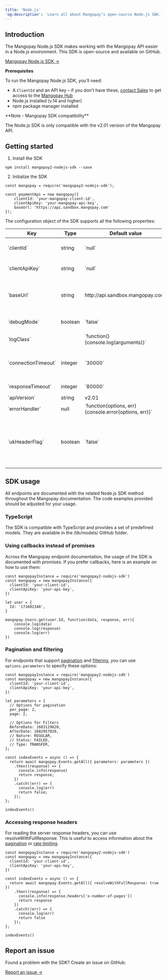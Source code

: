 ```yaml
---
title: 'Node.js'  
'og:description': 'Learn all about Mangopay’s open-source Node.js SDK.'  
---
```


## Introduction  

The Mangopay Node.js SDK makes working with the Mangopay API easier in a Node.js environment. This SDK is open-source and available on GitHub.  

<a href="https://github.com/Mangopay/mangopay2-nodejs-sdk" target="_blank" class="btn Primary normal">Mangopay Node.js SDK &rarr;</a>  

<Info>  

**Prerequisites**  

To run the Mangopay Node.js SDK, you’ll need:  
- A `ClientId` and an API key – if you don't have these, <a href="https://mangopay.com/contact" target="_blank">contact Sales</a> to get access to the <a href="https://hub.mangopay.com/" target="_blank">Mangopay Hub</a>
- Node.js installed (v.14 and higher)  
- npm package manager installed
</Info>  

<Note>  
**Note - Mangopay SDK compatibility** 
  
The Node.js SDK is only compatible with the v2.01 version of the Mangopay API.  
</Note>  

## Getting started  

1. Install the SDK  
```nodejs 
npm install mangopay2-nodejs-sdk --save 
```  

2. Initialize the SDK  
```nodejs 
const mangopay = require('mangopay2-nodejs-sdk');

const paymentApi = new mangopay({
    clientId: 'your-mangopay-client-id',
    clientApiKey: 'your-mangopay-api-key',
    baseUrl: 'https://api.sandbox.mangopay.com'
});
```  

The configuration object of the SDK supports all the following properties:

<table>
    <thead>
        <tr>
            <th class="header">Key</th>
            <th class="header">Type</th>
            <th class="header">Default value</th>
            <th class="header">Description</th>
        </tr>
    </thead>
    <tbody>
        <tr>
            <td class="table-content">`clientId`</td>
            <td class="table-content">string</td>
            <td class="table-content">`null`</td>
            <td class="table-content">Your Mangopay ClientId – can be found in the [Hub](https://hub.mangopay.com/).</td>
        </tr>
        <tr>
            <td class="table-content">`clientApiKey`</td>
            <td class="table-content">string</td>
            <td class="table-content">`null`</td>
            <td class="table-content">Your Mangopay API key – can be found in the [Hub](https://hub.mangopay.com/).</td>
        </tr>
        <tr>
            <td class="table-content">`baseUrl`</td>
            <td class="table-content">string</td>
            <td class="table-content">http<span>://</span>api.sandbox.mangopay.com/</td>
            <td class="table-content">The API sandbox URL. Set to the sandbox environment by default. To enable production environment, set it to http<span>://</span>api.mangopay.com/</td>
        </tr>
        <tr>
            <td class="table-content">`debugMode`</td>
            <td class="table-content">boolean</td>
            <td class="table-content">`false`</td>
            <td class="table-content">Activates the debug mode. Recommended only in Sandbox.</td>
        </tr>
        <tr>
            <td class="table-content">`logClass`</td>
            <td class="table-content"></td>
            <td class="table-content">`function() {console.log(arguments)}`</td>
            <td class="table-content">`function() {console.log(arguments)}`</td>
        </tr>
        <tr>
            <td class="table-content">`connectionTimeout`</td>
            <td class="table-content">integer</td>
            <td class="table-content">`30000`</td>
            <td class="table-content">Set the time to wait (in milliseconds) while trying to establish a connection before terminating the attempt and generating an error.</td>
        </tr>
        <tr>
            <td class="table-content">`responseTimeout`</td>
            <td class="table-content">integer</td>
            <td class="table-content">`80000`</td>
            <td class="table-content">Set response timeout limit (in milliseconds).</td>
        </tr>
        <tr>
            <td class="table-content">`apiVersion`</td>
            <td class="table-content">string</td>
            <td class="table-content">v2.01</td>
            <td class="table-content">The API version.</td>
        </tr>
        <tr>
            <td class="table-content">`errorHandler`</td>
            <td class="table-content">null</td>
            <td class="table-content">`function(options, err) {console.error(options, err)}`</td>
            <td class="table-content">Set a custom error handler.</td>
        </tr>
        <tr>
            <td class="table-content">`ukHeaderFlag`</td>
            <td class="table-content">boolean</td>
            <td class="table-content">`false`</td>
            <td class="table-content">Platforms that have contracted with Mangopay’s UK entity (MANGOPAY U.K. LIMITED) must include the following header in all requests. If you’re using an SDK, you need to set it to `true`.</td>
        </tr>
    </tbody>
</table>  

## SDK usage  

All endpoints are documented with the related Node.js SDK method throughout the Mangopay documentation. The code examples provided should be adjusted for your usage.  

### TypeScript  

The SDK is compatible with TypeScript and provides a set of predefined models. They are available in the /lib/models/ GitHub folder.  

### Using callbacks instead of promises  

Across the Mangopay endpoint documentation, the usage of the SDK is documented with promises. If you prefer callbacks, here is an example on how to use them:  
```nodejs 
const mangopayInstance = require('mangopay2-nodejs-sdk')
const mangopay = new mangopayInstance({
  clientId: 'your-client-id',
  clientApiKey: 'your-api-key',
})

let user = {
  Id: '171602348',
}

mangopay.Users.get(user.Id, function(data, response, err){
	console.log(data)
	console.log(response)
	console.log(err)
})
```  

### Pagination and filtering  

For endpoints that support <a href="/api-reference/overview/pagination">pagination</a> and <a href="/api-reference/overview/filtering-sorting">filtering</a>, you can use `options.parameters` to specify these options:

```nodejs 
const mangopayInstance = require('mangopay2-nodejs-sdk')
const mangopay = new mangopayInstance({
  clientId: 'your-client-id',
  clientApiKey: 'your-api-key',
})

let parameters = {
  // Options for pagination
  per_page: 2,
  page: 2,

  // Options for Filters
  BeforeDate: 1683129820,
  AfterDate: 1682957020,
  // Nature: REGULAR,
  // Status: FAILED,
  // Type: TRANSFER,
};

const indexEvents = async () => {
  return await mangopay.Events.getAll({ parameters: parameters })
    .then((response) => {
      console.info(response)
      return response;
    })
    .catch((err) => {
      console.log(err)
      return false;
    });
};

indexEvents()
```  

### Accessing response headers  

For reading the server response headers, you can use resolveWithFullResponse. This is useful to access information about the <a href="/api-reference/overview/pagination">pagination</a> or <a href="/api-reference/overview/rate-limiting">rate limiting</a>.
```nodejs 
const mangopayInstance = require('mangopay2-nodejs-sdk')
const mangopay = new mangopayInstance({
  clientId: 'your-client-id',
  clientApiKey: 'your-api-key',
})

const indexEvents = async () => {
  return await mangopay.Events.getAll({ resolveWithFullResponse: true })
    .then((response) => {
      console.info(response.headers['x-number-of-pages'])
      return response
    })
    .catch((err) => {
      console.log(err)
      return false
    });
};

indexEvents()
```  

## Report an issue

Found a problem with the SDK? Create an issue on GitHub:

<a href="https://github.com/Mangopay/mangopay2-nodejs-sdk/issues" target="_blank" class="btn Secondary normal">Report an issue &rarr;</a>